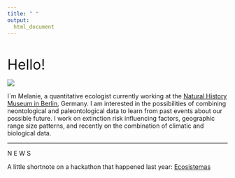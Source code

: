 ```yaml
---
title: " "
output:
  html_document
---
```


<div class="wrapper"></div>

<br>

<!-- <div style="background-color:lightgrey"> -->
<!--   <font size="5"> -->
<!--   <font color="red"> -->
<!--   NEWS : -->
<!--   </font> -->
<!--   Our paper on [Diversity partitioning in the Phanerozoic](https://www.pnas.org/content/early/2018/12/13/1814487116) in PNAS -->
<!--   </font> -->
<!-- </div> -->


 <font size="6">Hello!</font> 

<div style="width:200px; height=1700px">
![](portrait.jpg) 
</div>

I`m Melanie, a quantitative ecologist currently working at the [Natural History Museum in Berlin](https://www.naturkundemuseum.berlin/en/einblicke/mitarbeiter/melanie.tietje), Germany. I am interested in the possibilities of combining neontological and paleontological data to learn from past events about our possible future. I work on extinction risk influencing factors, geographic range size patterns, and recently on the combination of climatic and biological data. 


------

N E W S

A little shortnote on a hackathon that happened last year:   [Ecosistemas](https://www.revistaecosistemas.net/index.php/ecosistemas/article/view/1707)
